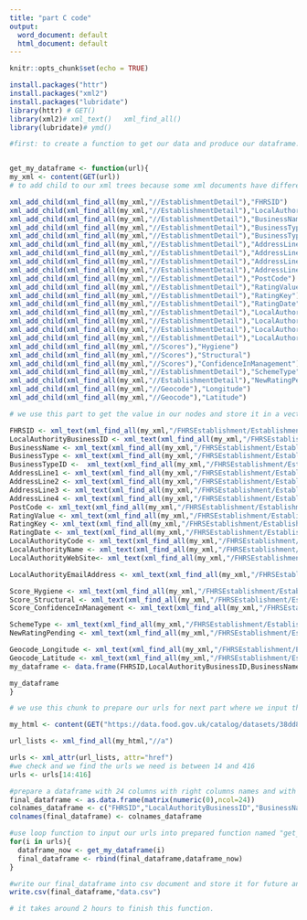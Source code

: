 ---
title: "part C code"
output:
  word_document: default
  html_document: default
---

```{r setup, include=FALSE}
knitr::opts_chunk$set(echo = TRUE)
```

```{r library, eval = FALSE}
install.packages("httr")
install.packages("xml2")
install.packages("lubridate")
library(httr) # GET()
library(xml2)# xml_text()   xml_find_all()
library(lubridate)# ymd()
```


```{r function, eval = FALSE}
#first: to create a function to get our data and produce our dataframe. What we need to input into this function is our url(API) to get the xml document which stores a lot of semi-structured data.


get_my_dataframe <- function(url){
my_xml <- content(GET(url))
# to add child to our xml trees because some xml documents have different structures from very standard structure and to keep the xml_text() to get the same 24 columns. we add child nodes and make sure we pick up the first value so for xml structure which have the node, we can get the value and for xml structure which does not have the node, we can get the "" value.

xml_add_child(xml_find_all(my_xml,"//EstablishmentDetail"),"FHRSID")
xml_add_child(xml_find_all(my_xml,"//EstablishmentDetail"),"LocalAuthorityBusinessID")
xml_add_child(xml_find_all(my_xml,"//EstablishmentDetail"),"BusinessName")
xml_add_child(xml_find_all(my_xml,"//EstablishmentDetail"),"BusinessType")
xml_add_child(xml_find_all(my_xml,"//EstablishmentDetail"),"BusinessTypeID")
xml_add_child(xml_find_all(my_xml,"//EstablishmentDetail"),"AddressLine1")
xml_add_child(xml_find_all(my_xml,"//EstablishmentDetail"),"AddressLine2")
xml_add_child(xml_find_all(my_xml,"//EstablishmentDetail"),"AddressLine3")
xml_add_child(xml_find_all(my_xml,"//EstablishmentDetail"),"AddressLine4")
xml_add_child(xml_find_all(my_xml,"//EstablishmentDetail"),"PostCode")
xml_add_child(xml_find_all(my_xml,"//EstablishmentDetail"),"RatingValue")
xml_add_child(xml_find_all(my_xml,"//EstablishmentDetail"),"RatingKey")
xml_add_child(xml_find_all(my_xml,"//EstablishmentDetail"),"RatingDate")
xml_add_child(xml_find_all(my_xml,"//EstablishmentDetail"),"LocalAuthorityCode")
xml_add_child(xml_find_all(my_xml,"//EstablishmentDetail"),"LocalAuthorityName")
xml_add_child(xml_find_all(my_xml,"//EstablishmentDetail"),"LocalAuthorityWebSite")
xml_add_child(xml_find_all(my_xml,"//EstablishmentDetail"),"LocalAuthorityEmailAddress")
xml_add_child(xml_find_all(my_xml,"//Scores"),"Hygiene")
xml_add_child(xml_find_all(my_xml,"//Scores"),"Structural")
xml_add_child(xml_find_all(my_xml,"//Scores"),"ConfidenceInManagement")
xml_add_child(xml_find_all(my_xml,"//EstablishmentDetail"),"SchemeType")
xml_add_child(xml_find_all(my_xml,"//EstablishmentDetail"),"NewRatingPending")
xml_add_child(xml_find_all(my_xml,"//Geocode"),"Longitude")
xml_add_child(xml_find_all(my_xml,"//Geocode"),"Latitude")

# we use this part to get the value in our nodes and store it in a vector for our use to create our dataframe

FHRSID <- xml_text(xml_find_all(my_xml,"/FHRSEstablishment/EstablishmentCollection/EstablishmentDetail/FHRSID[1]"))
LocalAuthorityBusinessID <- xml_text(xml_find_all(my_xml,"/FHRSEstablishment/EstablishmentCollection/EstablishmentDetail/LocalAuthorityBusinessID[1]"))
BusinessName <- xml_text(xml_find_all(my_xml,"/FHRSEstablishment/EstablishmentCollection/EstablishmentDetail/BusinessName[1]"))
BusinessType <- xml_text(xml_find_all(my_xml,"/FHRSEstablishment/EstablishmentCollection/EstablishmentDetail/BusinessType[1]"))
BusinessTypeID <-  xml_text(xml_find_all(my_xml,"/FHRSEstablishment/EstablishmentCollection/EstablishmentDetail/BusinessTypeID[1]"))
AddressLine1 <- xml_text(xml_find_all(my_xml,"/FHRSEstablishment/EstablishmentCollection/EstablishmentDetail/AddressLine1[1]"))
AddressLine2 <- xml_text(xml_find_all(my_xml,"/FHRSEstablishment/EstablishmentCollection/EstablishmentDetail/AddressLine2[1]"))
AddressLine3 <- xml_text(xml_find_all(my_xml,"/FHRSEstablishment/EstablishmentCollection/EstablishmentDetail/AddressLine3[1]"))
AddressLine4 <- xml_text(xml_find_all(my_xml,"/FHRSEstablishment/EstablishmentCollection/EstablishmentDetail/AddressLine4[1]"))
PostCode <- xml_text(xml_find_all(my_xml,"/FHRSEstablishment/EstablishmentCollection/EstablishmentDetail/PostCode[1]"))
RatingValue <- xml_text(xml_find_all(my_xml,"/FHRSEstablishment/EstablishmentCollection/EstablishmentDetail/RatingValue[1]"))
RatingKey <- xml_text(xml_find_all(my_xml,"/FHRSEstablishment/EstablishmentCollection/EstablishmentDetail/RatingKey[1]"))
RatingDate <- xml_text(xml_find_all(my_xml,"/FHRSEstablishment/EstablishmentCollection/EstablishmentDetail/RatingDate[1]"))
LocalAuthorityCode <- xml_text(xml_find_all(my_xml,"/FHRSEstablishment/EstablishmentCollection/EstablishmentDetail/LocalAuthorityCode[1]"))
LocalAuthorityName <- xml_text(xml_find_all(my_xml,"/FHRSEstablishment/EstablishmentCollection/EstablishmentDetail/LocalAuthorityName[1]"))
LocalAuthorityWebSite<- xml_text(xml_find_all(my_xml,"/FHRSEstablishment/EstablishmentCollection/EstablishmentDetail/LocalAuthorityWebSite[1]"))

LocalAuthorityEmailAddress <- xml_text(xml_find_all(my_xml,"/FHRSEstablishment/EstablishmentCollection/EstablishmentDetail/LocalAuthorityEmailAddress[1]"))

Score_Hygiene <- xml_text(xml_find_all(my_xml,"/FHRSEstablishment/EstablishmentCollection/EstablishmentDetail/Scores/Hygiene[1]"))
Score_Structural <- xml_text(xml_find_all(my_xml,"/FHRSEstablishment/EstablishmentCollection/EstablishmentDetail/Scores/Structural[1]"))
Score_ConfidenceInManagement <- xml_text(xml_find_all(my_xml,"/FHRSEstablishment/EstablishmentCollection/EstablishmentDetail/Scores/ConfidenceInManagement[1]"))

SchemeType <- xml_text(xml_find_all(my_xml,"/FHRSEstablishment/EstablishmentCollection/EstablishmentDetail/SchemeType[1]"))
NewRatingPending <- xml_text(xml_find_all(my_xml,"/FHRSEstablishment/EstablishmentCollection/EstablishmentDetail/NewRatingPending[1]"))

Geocode_Longitude <- xml_text(xml_find_all(my_xml,"/FHRSEstablishment/EstablishmentCollection/EstablishmentDetail/Geocode/Longitude[1]"))
Geocode_Latitude <- xml_text(xml_find_all(my_xml,"/FHRSEstablishment/EstablishmentCollection/EstablishmentDetail/Geocode/Latitude[1]"))
my_dataframe <- data.frame(FHRSID,LocalAuthorityBusinessID,BusinessName,BusinessType,BusinessTypeID,AddressLine1,AddressLine2,AddressLine3,AddressLine4,PostCode,RatingValue,RatingKey,RatingDate,LocalAuthorityCode,LocalAuthorityName,LocalAuthorityWebSite,LocalAuthorityEmailAddress,Score_Hygiene,Score_Structural,Score_ConfidenceInManagement,SchemeType,NewRatingPending,Geocode_Longitude,Geocode_Latitude)

my_dataframe
}
```


```{r prepare_url, eval = FALSE}
# we use this chunk to prepare our urls for next part where we input these urls to get our dataframe.

my_html <- content(GET("https://data.food.gov.uk/catalog/datasets/38dd8d6a-5ab1-4f50-b753-ab33288e3200"))

url_lists <- xml_find_all(my_html,"//a")

urls <- xml_attr(url_lists, attr="href")
#we check and we find the urls we need is between 14 and 416
urls <- urls[14:416]


```

```{r get_my_dataframe, eval = FALSE}
#prepare a dataframe with 24 columns with right columns names and with no data.
final_dataframe <- as.data.frame(matrix(numeric(0),ncol=24))
colnames_dataframe <- c("FHRSID","LocalAuthorityBusinessID","BusinessName","BusinessType","BusinessTypeID","AddressLine1","AddressLine2","AddressLine3","AddressLine4","PostCode","RatingValue","RatingKey","RatingDate","LocalAuthorityCode","LocalAuthorityName","LocalAuthorityWebSite","LocalAuthorityEmailAddress","Score_Hygiene","Score_Structural","Score_ConfidenceInManagement","SchemeType","NewRatingPending","Geocode_Longitude","Geocode_Latitude")
colnames(final_dataframe) <- colnames_dataframe

#use loop function to input our urls into prepared function named "get_my_dataframe", and after every loop we use rbind() to renew our final_dataframe.
for(i in urls){
  dataframe_now <- get_my_dataframe(i)
  final_dataframe <- rbind(final_dataframe,dataframe_now)
}

#write our final_dataframe into csv document and store it for future analysis.
write.csv(final_dataframe,"data.csv")

# it takes around 2 hours to finish this function.
```


